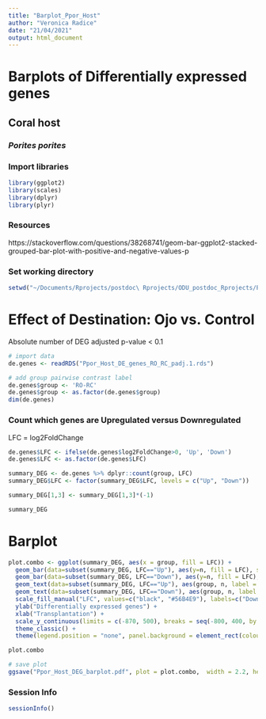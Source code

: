 ```yaml
---
title: "Barplot_Ppor_Host"
author: "Veronica Radice"
date: "21/04/2021"
output: html_document
---
```


# Barplots of Differentially expressed genes

## Coral host
### *Porites porites*

### Import libraries
```r
library(ggplot2)
library(scales)
library(dplyr)
library(plyr)
```

### Resources
https://stackoverflow.com/questions/38268741/geom-bar-ggplot2-stacked-grouped-bar-plot-with-positive-and-negative-values-p


### Set working directory
```r
setwd("~/Documents/Rprojects/postdoc\ Rprojects/ODU_postdoc_Rprojects/Paper_Ojo_gene-expression/Porites_porites/host/")
```


###############################################################################

# Effect of Destination: Ojo vs. Control

Absolute number of DEG adjusted p-value < 0.1
```r
# import data
de.genes <- readRDS("Ppor_Host_DE_genes_RO_RC_padj.1.rds")

# add group pairwise contrast label
de.genes$group <- 'RO-RC'
de.genes$group <- as.factor(de.genes$group)
dim(de.genes)
```

### Count which genes are Upregulated versus Downregulated
LFC = log2FoldChange
```r
de.genes$LFC <- ifelse(de.genes$log2FoldChange>0, 'Up', 'Down')
de.genes$LFC <- as.factor(de.genes$LFC)

summary_DEG <- de.genes %>% dplyr::count(group, LFC)
summary_DEG$LFC <- factor(summary_DEG$LFC, levels = c("Up", "Down"))

summary_DEG[1,3] <- summary_DEG[1,3]*(-1)

summary_DEG
```

# Barplot
```r
plot.combo <- ggplot(summary_DEG, aes(x = group, fill = LFC)) + 
  geom_bar(data=subset(summary_DEG, LFC=="Up"), aes(y=n, fill = LFC), stat = "identity", width=0.6) + #, binwidth=0
  geom_bar(data=subset(summary_DEG, LFC=="Down"), aes(y=n, fill = LFC), stat = "identity", width=0.6) + #, binwidth=0
  geom_text(data=subset(summary_DEG, LFC=="Up"), aes(group, n, label = n), position = position_dodge(width=0.9), vjust = -0.5) +
  geom_text(data=subset(summary_DEG, LFC=="Down"), aes(group, n, label = -n), position = position_dodge(width=0.9), vjust = 1.5) +
  scale_fill_manual("LFC", values=c("black", "#56B4E9"), labels=c("Down-regulated", "Up-regulated"), guide=guide_legend(reverse=TRUE)) + #colorblind friendly
  ylab("Differentially expressed genes") +
  xlab("Transplantation") + 
  scale_y_continuous(limits = c(-870, 500), breaks = seq(-800, 400, by = 200)) +
  theme_classic() +
  theme(legend.position = "none", panel.background = element_rect(colour = "black"), axis.text.x = element_text(angle = 45, vjust = 0.5)) #axis.text.x=element_text(vjust=0.5, size=10, face="italic"), #legend.position = "bottom",

plot.combo
```

```r
# save plot
ggsave("Ppor_Host_DEG_barplot.pdf", plot = plot.combo,  width = 2.2, height = 4, units = "in", dpi = 1200) 
```


### Session Info
```r
sessionInfo()
```
